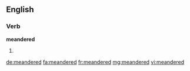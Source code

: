 ==English==

===Verb===
'''meandered'''

# {{past of|meander}}

[[de:meandered]]
[[fa:meandered]]
[[fr:meandered]]
[[mg:meandered]]
[[vi:meandered]]